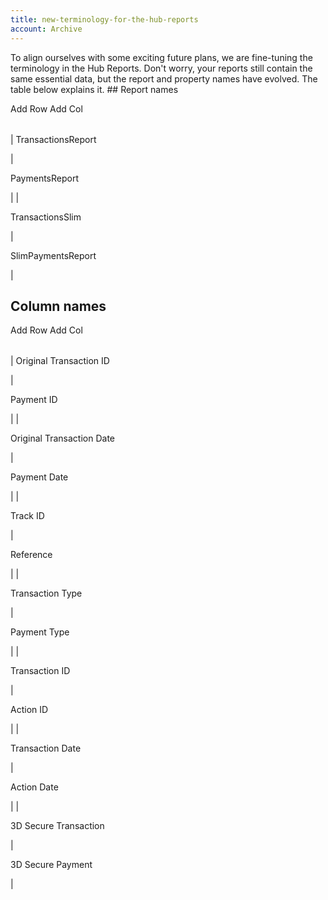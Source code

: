 ```yaml
---
title: new-terminology-for-the-hub-reports
account: Archive
---
```


To align ourselves with some exciting future plans, we are fine-tuning the terminology in the Hub Reports. Don't worry, your reports still contain the same essential data, but the report and property names have evolved. The table below explains it. ## Report names

Add Row Add Col

|     |     |
| --- | --- |

|
TransactionsReport

|

PaymentsReport

|
|

TransactionsSlim

|

SlimPaymentsReport

|

## Column names

Add Row Add Col

|     |     |
| --- | --- |

|
Original Transaction ID

|

Payment ID

|
|

Original Transaction Date

|

Payment Date

|
|

Track ID

|

Reference

|
|

Transaction Type

|

Payment Type

|
|

Transaction ID

|

Action ID

|
|

Transaction Date

|

Action Date

|
|

3D Secure Transaction

|

3D Secure Payment

|
